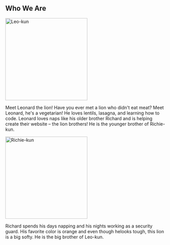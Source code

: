 ## Who We Are

<ProjectCard title="Leo-kun" link="https://squishmallows.com/product/leonard/" bg="linear-gradient(to right, #D4145A 0%, #FBB03B 100%)">

<img className="center-cropped" src="https://i.ibb.co/KqPg3Jn/leo-kun.jpg" alt="Leo-kun" width="256"/>

Meet Leonard the lion! Have you ever met a lion who didn't eat meat? Meet Leonard, he's a vegetarian! He loves lentils, lasagna, and learning how to code. Leonard loves naps like his older brother Richard and is helping create their website – the lion brothers! He is the younger brother of Richie-kun.

</ProjectCard>

<ProjectCard title="Richie-kun" link="https://squishmallows.com/product/richard/" bg="linear-gradient(to right, #D4145A 0%, #FBB03B 100%)">

<img src="https://i.ibb.co/bbN6X5W/richie-kun.jpg" alt="Richie-kun" width="256"/>

Richard spends his days napping and his nights working as a security guard. His favorite color is orange and even though helooks tough, this lion is a big softy. He is the big brother of Leo-kun.

</ProjectCard>